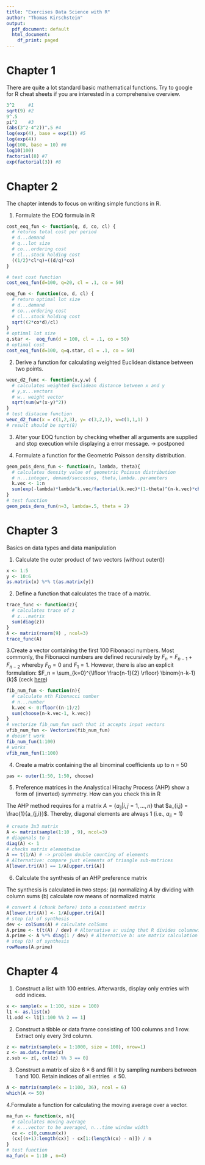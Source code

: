 ```yaml
---
title: "Exercises Data Science with R"
author: "Thomas Kirschstein"
output:
  pdf_document: default
  html_document:
    df_print: paged
---
```


# Chapter 1

There are quite a lot standard basic mathematical functions. Try to google for R cheat sheets if you are interested in a comprehensive overview.

```r
3^2     #1
sqrt(9) #2
9^.5
pi^2    #3
(abs(3^2-4^2))^.5 #4
log(exp(4), base = exp(1)) #5
log(exp(4))
log(100, base = 10) #6
log10(100) 
factorial(8) #7
exp(factorial(3)) #8
```

# Chapter 2

The chapter intends to focus on writing simple functions in R.  

1. Formulate the EOQ formula in R
```r
cost_eoq_fun <- function(q, d, co, cl) {
  # returns total cost per period
  # d...demand
  # q...lot size
  # co...ordering cost
  # cl...stock holding cost
  ((1/2)*cl*q)+((d/q)*co)
}

# test cost function
cost_eoq_fun(d=100, q=20, cl = .1, co = 50)

eoq_fun <- function(co, d, cl) {
  # return optimal lot size
  # d...demand
  # co...ordering cost
  # cl...stock holding cost
  sqrt((2*co*d)/cl)
}
# optimal lot size
q.star <-  eoq_fun(d = 100, cl = .1, co = 50)
# optimal cost
cost_eoq_fun(d=100, q=q.star, cl = .1, co = 50)
```

2. Derive a function for calculating weighted Euclidean distance between two points.
```r
weuc_d2_func <- function(x,y,w) {
  # calculates weighted Euclidean distance between x and y
  # y,x...vectors
  # w.. weight vector
  sqrt(sum(w*(x-y)^2))
}
# test distacne function
weuc_d2_func(x = c(1,2,3), y= c(3,2,1), w=c(1,1,1) )
# result should be sqrt(8)
```

3. Alter your EOQ function by checking whether all arguments are supplied and stop execution while displaying a error message.
-> postponed

4. Formulate a function for the Geometric Poisson density distribution.
```r
geom_pois_dens_fun <- function(n, lambda, theta){
  # calculates density value of geometric Poisson distribution
  # n...integer, demand/successes, theta,lambda..parameters
  k.vec <- 1:n
  sum(exp(-lambda)*lambda^k.vec/factorial(k.vec)*(1-theta)^(n-k.vec)*choose(n-1, k.vec-1))
}
# test function
geom_pois_dens_fun(n=3, lambda=.5, theta = 2)

```


# Chapter 3

Basics on data types and data manipulation

1. Calculate the outer product of two vectors (without outer())
```r
x <- 1:5
y <- 10:6
as.matrix(x) %*% t(as.matrix(y))
```


2. Define a function that calculates the trace of a matrix.
```r
trace_func <- function(z){
  # calculates trace of z
  # z...matrix
  sum(diag(z))
} 
A <- matrix(rnorm(9) , ncol=3)
trace_func(A)
```


3.Create a vector containing the first 100 Fibonacci numbers.
Most commonly, the Fibonacci numbers are defined recursively by $F_n=F_{n-1}+F_{n-2}$ whereby $F_0 =0$ and $F_1=1$. However, there is also an explicit formulation: $F_n = \sum_{k=0}^{\lfloor \frac{n-1}{2} \rfloor} \binom{n-k-1}{k}$ (ceck [here](https://en.wikipedia.org/wiki/Fibonacci_number#Mathematics))

```r
fib_num_fun <- function(n){
  # calculate nth Fibonacci number
  # n...number
  k.vec <- 0:floor((n-1)/2)
  sum(choose(n-k.vec-1, k.vec))
}
# vectorize fib_num_fun such that it accepts input vectors
vfib_num_fun <- Vectorize(fib_num_fun)
# doesn't work
fib_num_fun(1:100)
# works
vfib_num_fun(1:100)
```

4. Create a matrix containing the all binominal coefficients up to n = 50
```r
pas <- outer(1:50, 1:50, choose)
```

5. Preference matrices in the Analystical Hirachy Process (AHP) show a form of (inverted) symmetry. How can you check this in R

The AHP method requires for a matrix $A=\{a_{ij}|i,j=1,...,n\}$ that $a_{i,j} = \frac{1}{a_{j,i}}$. Thereby, diagonal elements are always 1 (i.e., $a_{ii} = 1$)

```r
# create 3x3 matrix 
A <- matrix(sample(1:10 , 9), ncol=3)
# diagonals to 1
diag(A) <- 1
# checks matrix elementwise
A == t(1/A) # -> problem double counting of elements
# Alternative: compare just elements of triangle sub-matrices
A[lower.tri(A)] == 1/A[upper.tri(A)]
```

6. Calculate the synthesis of an AHP preference matrix

The synthesis is calculated in two steps: 
(a) normalizing $A$ by dividing with column sums
(b) calculate row means of normalized matrix 

```r
# convert A (chunk before) into a consistent matrix
A[lower.tri(A)] <- 1/A[upper.tri(A)]
# step (a) of synthesis
dev <- colSums(A) # calculate colSums
A.prime <- t(t(A) / dev) # Alternative a: using that R divides columnwise
A.prime <- A %*% diag(1 / dev) # Alternative b: use matrix calculation
# step (b) of synthesis
rowMeans(A.prime)
```

# Chapter 4


1. Construct a list with 100 entries. Afterwards, display only entries with odd indices.
```r
x <- sample(x = 1:100, size = 100)
l1 <- as.list(x)
l1.odd <- l1[1:100 %% 2 == 1]
```


2. Construct a tibble or data frame consisting of 100 columns and 1 row. Extract only every 3rd column.
```r
z <- matrix(sample(x = 1:1000, size = 100), nrow=1)
z <- as.data.frame(z)
z.sub <- z[, col(z) %% 3 == 0]
```

3. Construct a matrix of size $6 \times 6$ and fill it by sampling numbers between 1 and 100. Retain indices of all entries $\leq 50$.

```r
A <- matrix(sample(x = 1:100, 36), ncol = 6)
which(A <= 50)
```

4.Formulate a function for calculating the moving average over a vector.

```r
ma_fun <- function(x, n){
  # calculates moving average
  # x...vector to be averaged, n...time window width
  cx <- c(0,cumsum(x))
  (cx[(n+1):length(cx)] - cx[1:(length(cx) - n)]) / n
}
# test function
ma_fun(x = 1:10 , n=4)
```






